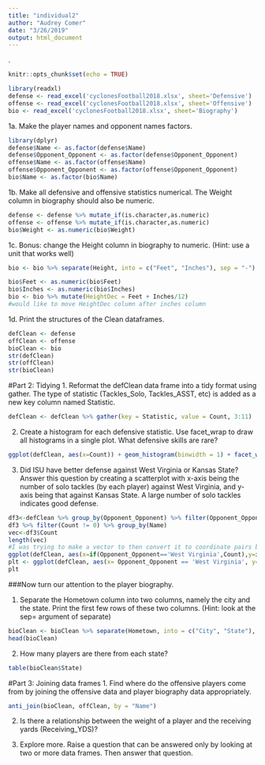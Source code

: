 ```yaml
---
title: "individual2"
author: "Audrey Comer"
date: "3/26/2019"
output: html_document
---
```

.
```r
knitr::opts_chunk$set(echo = TRUE)
```

```r
library(readxl)
defense <- read_excel('cyclonesFootball2018.xlsx', sheet='Defensive')
offense <- read_excel('cyclonesFootball2018.xlsx', sheet='Offensive')
bio <- read_excel('cyclonesFootball2018.xlsx', sheet='Biography')
```

1a. Make the player names and opponent names factors.
```r
library(dplyr)
defense$Name <- as.factor(defense$Name)
defense$Opponent_Opponent <- as.factor(defense$Opponent_Opponent)
offense$Name <- as.factor(offense$Name)
offense$Opponent_Opponent <- as.factor(offense$Opponent_Opponent)
bio$Name <- as.factor(bio$Name)
```


1b. Make all defensive and offensive statistics numerical. The Weight column in biography should also be numeric. 
```r
defense <- defense %>% mutate_if(is.character,as.numeric)
offense <- offense %>% mutate_if(is.character,as.numeric)
bio$Weight <- as.numeric(bio$Weight)
```

1c. Bonus: change the Height column in biography to numeric. (Hint: use a unit that works well)
```r
bio <- bio %>% separate(Height, into = c("Feet", "Inches"), sep = "-")
```

```r
bio$Feet <- as.numeric(bio$Feet)
bio$Inches <- as.numeric(bio$Inches)
bio <- bio %>% mutate(HeightDec = Feet + Inches/12)
#would like to move HeightDec column after inches column
```
1d. Print the structures of the Clean dataframes.
```r
defClean <- defense
offClean <- offense
bioClean <- bio
str(defClean)
str(offClean)
str(bioClean)
```

#Part 2: Tidying
1. Reformat the defClean data frame into a tidy format using gather. The type of statistic (Tackles_Solo, Tackles_ASST, etc) is added as a new key column named Statistic.

```r
defClean <- defClean %>% gather(key = Statistic, value = Count, 3:11)
```

2. Create a histogram for each defensive statistic. Use facet_wrap to draw all histograms in a single plot. What defensive skills are rare?

```r
ggplot(defClean, aes(x=Count)) + geom_histogram(binwidth = 1) + facet_wrap(~Statistic)
```


3. Did ISU have better defense against West Virginia or Kansas State? Answer this question by creating a scatterplot with x-axis being the number of solo tackles (by each player) against West Virginia, and y-axis being that against Kansas State. A large number of solo tackles indicates good defense.
```r
df3<-defClean %>% group_by(Opponent_Opponent) %>% filter(Opponent_Opponent == 'West Virginia' | Opponent_Opponent =='Kansas State') %>% filter(Statistic=='Tackles_Solo')
df3 %>% filter(Count != 0) %>% group_by(Name)
vec<-df3$Count
length(vec)
#I was trying to make a vector to then convert it to coordinate pairs but not all players played both games
ggplot(defClean, aes(x=if(Opponent_Opponent=='West Virginia',Count),y=if(Opponent_Opponent=='Kansas State',Count))
plt <- ggplot(defClean, aes(x= Opponent_Opponent == 'West Virginia', y= Opponent_Opponent == 'Kansas State', by=Name)) + geom_point() + xlab('Solo tackles against West Virgina') + ylab('Solo tackles against Kansas State') 
plt
```


###Now turn our attention to the player biography.

1. Separate the Hometown column into two columns, namely the city and the state. Print the first few rows of these two columns. (Hint: look at the sep= argument of separate)
```r
bioClean <- bioClean %>% separate(Hometown, into = c("City", "State"), sep = ",")
head(bioClean)
```
2. How many players are there from each state?
```r
table(bioClean$State)
```


#Part 3: Joining data frames
1. Find where do the offensive players come from by joining the offensive data and player biography data appropriately.
```r
anti_join(bioClean, offClean, by = "Name")
```
2. Is there a relationship between the weight of a player and the receiving yards (Receiving_YDS)?

3. Explore more. Raise a question that can be answered only by looking at two or more data frames. Then answer that question.
